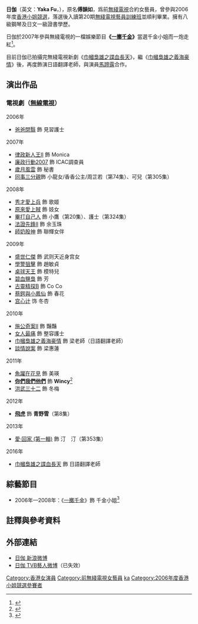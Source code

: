 {{NOT|岑日珈}}
{{藝人
| 姓名 = 日伽
| 類型 = 女演員
| 本名 = 傅韻如
| 圖片 =
| 圖片尺寸 = 
| 圖片簡介 = 
| 英文名 = Yaka Fu
| 別名 = 
| 綽號 = 
| 國籍 = {{CNHK}}
| 民族 = 
| 籍貫 = 
| 出生日期 = {{birth_date_and _age|1983|5|14}}
| 出生地點 = {{HKG-1910}}
| 逝世日期 =  
| 逝世地點 = 
| 職業 = [[演員|演員]]
| 語言 = [[粵語|粵語]]、[[英語|英語]]、[[日語|日語]]
| 教育程度 = 
| 代表作 = 
| 出身地 = [[香港|香港]]
| 活躍年代 = 2006年至今
| 經紀公司 = [[電視廣播有限公司|無綫電視]]（2006年—2014年）
| IMDb = 
| 網站 =
}}
'''日伽'''（英文：'''Yaka Fu'''，{{bd|1983年|5月14日}}），原名'''傅韻如'''，爲前[[無綫電視|無綫電視]]合約女藝員，曾參與2006年度[[香港小姐競選|香港小姐競選]]，落選後入讀第20期[[無綫電視藝員訓練班|無綫電視藝員訓練班]]並順利畢業。擁有八級鋼琴及日文一級證書學歷。

日伽於2007年參與無綫電視的一檔娛樂節目'''《[[一擲千金_(香港)|一擲千金]]》'''當選千金小姐而一炮走紅<ref>{{Cite web |url=http://jade.tvb.com/special/dond/ladies/info.html |title=TVB千金小姐個人資料 |accessdate=2013-09-18 |archive-date=2007-12-01 |archive-url=https://web.archive.org/web/20071201102744/http://jade.tvb.com/special/dond/ladies/info.html |dead-url=yes }}</ref>。

目前日伽已拍攝完無綫電視新劇《[[巾幗梟雄之諜血長天|巾幗梟雄之諜血長天]]》，繼《[[巾幗梟雄之義海豪情|巾幗梟雄之義海豪情]]》後，再度飾演日語翻譯老師，與演員[[馬蹄露_(藝人)|馬蹄露]]合作。

==演出作品==
===電視劇（[[無線電視|無線電視]]）===
;2006年
*[[爸爸閉翳|爸爸閉翳]] 飾 見習護士

;2007年
*[[律政新人王II|律政新人王II]] 飾 Monica
*[[廉政行動2007|廉政行動2007]] 飾 ICAC調查員
*[[歲月風雲|歲月風雲]] 飾 秘書
*[[同事三分親|同事三分親]]飾 小龍女/香香公主/周芷若（第74集）、可兒（第305集）

;2008年
*[[秀才愛上兵|秀才愛上兵]] 飾 歌姬
*[[原來愛上賊|原來愛上賊]] 飾 妓女
*[[畢打自己人|畢打自己人]] 飾 小鷹（第20集）、護士（第324集）
*[[法證先鋒II|法證先鋒II]] 飾 余玉珠
*[[師奶股神|師奶股神]] 飾 聯輝女伴

;2009年
*[[盛世仁傑|盛世仁傑]] 飾 武则天近身宫女
*[[學警狙擊|學警狙擊]] 飾 趙敏貞
*[[桌球天王|桌球天王]] 飾 模特兒
*[[碧血鹽梟|碧血鹽梟]] 飾 芳
*[[古靈精探B|古靈精探B]] 飾 Co Co
*[[蔡鍔與小鳳仙|蔡鍔與小鳳仙]] 飾 春花
*[[宫心计|宫心计]] 饰 冬杏

;2010年
*[[施公奇案II|施公奇案II]] 飾 豔豔
*[[女人最痛|女人最痛]] 飾 整容護士
*[[巾幗梟雄之義海豪情|巾幗梟雄之義海豪情]] 飾 梁老師（日語翻譯老師）
*[[談情說案|談情說案]] 飾 梁惠蓮

;2011年
*[[魚躍在花見|魚躍在花見]] 飾 美瑛
*'''[[你們我們他們|你們我們他們]]''' 飾 '''Wincy'''<ref>{{cite web|url=http://news.mtime.com/2011/02/16/1451236-3.html|title=《你们我们他们》改编剧 吴卓羲带你看缘分|publisher=|access-date=2013-09-18|archive-url=https://web.archive.org/web/20160105135948/http://news.mtime.com/2011/02/16/1451236-3.html|archive-date=2016-01-05|dead-url=yes}}</ref>
*[[洪武三十二|洪武三十二]] 飾 冬梅

;2012年
*'''[[飛虎_(無綫電視劇)|飛虎]]''' 飾 '''青野雪'''（第8集）

;2013年
*[[愛·回家_(第一輯)|愛·回家 (第一輯)]] 飾 汀　汀（第353集）

;2016年
*[[巾幗梟雄之諜血長天|巾幗梟雄之諜血長天]] 飾 日語翻譯老師

==綜藝節目==
*2006年—2008年：《[[一擲千金_(香港)|一擲千金]]》飾 千金小姐<ref>{{cite web|url=http://hk.apple.nextmedia.com/open/article/462/20070816/10032520|title=消暑分子：千金日伽10秒博上位|work=Apple Daily 蘋果日報|accessdate=2013-09-18|archive-date=2020-03-27|archive-url=https://web.archive.org/web/20200327191842/https://hk.appledaily.com/|dead-url=no}}</ref>

==註釋與參考資料==
{{reflist}}

==外部連結==
*[http://weibo.com/yakafu 日伽 新浪微博]{{Wayback|url=http://weibo.com/yakafu |date=20140223131708 }} 
*[https://web.archive.org/web/20140219120015/http://artiste.tvb.com/?m=guest&u=yaka_tvb 日伽 TVB藝人微博]（已失效）
{{DEFAULTSORT:YAT}}
[[Category:香港女演員|Category:香港女演員]]
[[Category:前無綫電視女藝員|Category:前無綫電視女藝員]]
[[Category:傅姓|ka]]
[[Category:2006年度香港小姐競選參賽者|Category:2006年度香港小姐競選參賽者]]